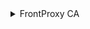 

<details>
<summary>FrontProxy CA</summary>


```bash
mkdir -p ${BASE_K8S_PATH}/cfssl/
mkdir -p ${BASE_K8S_PATH}/pki/ca
```

```bash
cat <<EOF > ${BASE_K8S_PATH}/cfssl/front-proxy-ca-config.json
{
  "signing": {
    "default": {
      "expiry": "8760h",
      "usages": ["digital signature", "key encipherment"]
    },
    "profiles": {
      "client": {
        "usages": ["digital signature", "key encipherment", "client auth"],
        "expiry": "8760h"
      },
      "server": {
        "usages": ["digital signature", "key encipherment", "server auth"],
        "expiry": "8760h"
      },
      "peer": {
        "usages": ["digital signature", "key encipherment", "server auth", "client auth"],
        "expiry": "8760h"
      }
    }
  }
}
EOF
```

```bash
cat <<EOF > ${BASE_K8S_PATH}/cfssl/front-proxy-ca-csr.json
{
  "CN": "FrontProxy CA",
  "key": {
    "algo": "rsa",
    "size": 4096
  },
  "names": [
    {
      "O": "Kubernetes",
      "OU": "CA"
    }
  ]
}

EOF
```

```bash
cfssl gencert -initca ${BASE_K8S_PATH}/cfssl/front-proxy-ca-csr.json | cfssljson -bare ${BASE_K8S_PATH}/pki/ca/front-proxy-ca
```
</details>